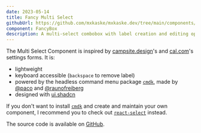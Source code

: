 ```yaml
---
date: 2023-05-14
title: Fancy Multi Select
githubUrl: https://github.com/mxkaske/mxkaske.dev/tree/main/components/craft/fancy-multi-select.tsx
component: FancyBox
description: A multi-select combobox with label creation and editing options. Like GitHub.
---
```


<CraftWrapper>
  <FancyBox />
</CraftWrapper>

The Multi Select Component is inspired by [campsite.design](https://campsite.design/)'s and [cal.com](https://cal.com)'s settings forms. It is:

- lightweight
- keyboard accessible (`backspace` to remove label)
- powered by the headless command menu package [`cmdk`](https://cmdk.paco.me), made by [@paco](https://twitter.com/pacocoursey) and [@raunofreiberg](https://twitter.com/raunofreiberg)
- designed with [ui.shadcn](https://ui.shadcn.com)

If you don't want to install [`cmdk`](https://cmdk.paco.me) and create and maintain your own component, I recommend you to check out [`react-select`](https://react-select.com/) instead.

The source code is available on [GitHub](https://github.com/mxkaske/mxkaske.dev/tree/main/components/craft/fancy-multi-select.tsx).
